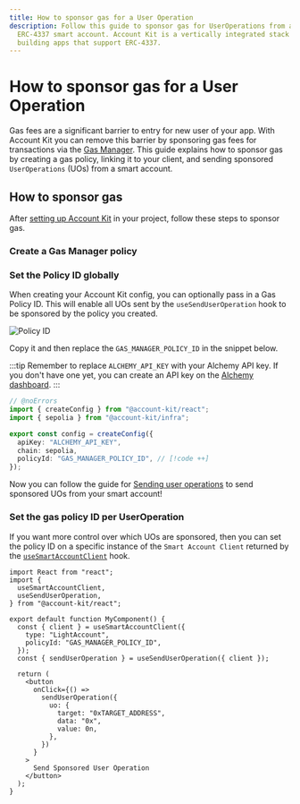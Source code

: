 ```yaml
---
title: How to sponsor gas for a User Operation
description: Follow this guide to sponsor gas for UserOperations from any
  ERC-4337 smart account. Account Kit is a vertically integrated stack for
  building apps that support ERC-4337.
---
```



# How to sponsor gas for a User Operation

Gas fees are a significant barrier to entry for new user of your app. With Account Kit you can remove this barrier by sponsoring gas fees for transactions via the [Gas Manager](https://docs.alchemy.com/docs/gas-manager-services/?a=ak-docs). This guide explains how to sponsor gas by creating a gas policy, linking it to your client, and sending sponsored `UserOperations` (UOs) from a smart account.

## How to sponsor gas

After [setting up Account Kit](/react/quickstart) in your project, follow these steps to sponsor gas.

### Create a Gas Manager policy

<Snippet />

### Set the Policy ID globally

When creating your Account Kit config, you can optionally pass in a Gas Policy ID. This will enable all UOs sent by the `useSendUserOperation` hook to be sponsored by the policy you created.

![Policy ID](/images/policy-id.png)

Copy it and then replace the `GAS_MANAGER_POLICY_ID` in the snippet below.

:::tip
Remember to replace `ALCHEMY_API_KEY` with your Alchemy API key. If you don't have one yet, you can create an API key on the [Alchemy dashboard](https://dashboard.alchemy.com/signup/?a=aa-docs).
:::

```ts twoslash [config.ts]
// @noErrors
import { createConfig } from "@account-kit/react";
import { sepolia } from "@account-kit/infra";

export const config = createConfig({
  apiKey: "ALCHEMY_API_KEY",
  chain: sepolia,
  policyId: "GAS_MANAGER_POLICY_ID", // [!code ++]
});
```

Now you can follow the guide for [Sending user operations](/react/send-user-operations) to send sponsored UOs from your smart account!

### Set the gas policy ID per UserOperation

If you want more control over which UOs are sponsored, then you can set the policy ID on a specific instance of the `Smart Account Client` returned by the [`useSmartAccountClient`](/reference/account-kit/react/hooks/useSmartAccountClient) hook.

```tsx twoslash
import React from "react";
import {
  useSmartAccountClient,
  useSendUserOperation,
} from "@account-kit/react";

export default function MyComponent() {
  const { client } = useSmartAccountClient({
    type: "LightAccount",
    policyId: "GAS_MANAGER_POLICY_ID",
  });
  const { sendUserOperation } = useSendUserOperation({ client });

  return (
    <button
      onClick={() =>
        sendUserOperation({
          uo: {
            target: "0xTARGET_ADDRESS",
            data: "0x",
            value: 0n,
          },
        })
      }
    >
      Send Sponsored User Operation
    </button>
  );
}
```
